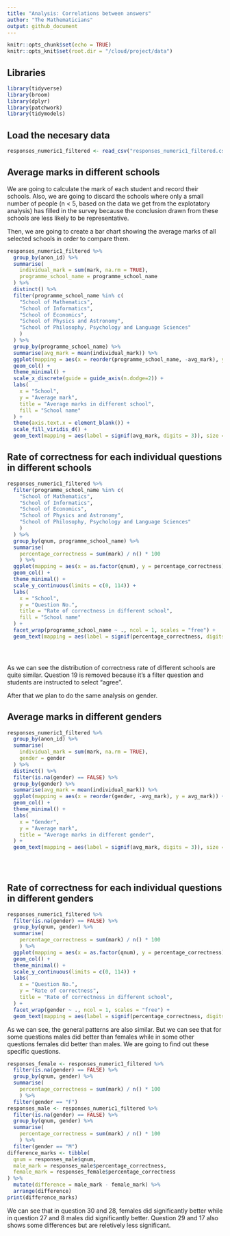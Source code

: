 ```yaml
---
title: "Analysis: Correlations between answers"
author: "The Mathematicians"
output: github_document
---
```


```r
knitr::opts_chunk$set(echo = TRUE)
knitr::opts_knit$set(root.dir = "/cloud/project/data")
```

## Libraries

```r
library(tidyverse)
library(broom)
library(dplyr)
library(patchwork)
library(tidymodels)
```

## Load the necesary data

```r
responses_numeric1_filtered <- read_csv("responses_numeric1_filtered.csv")
```



## Average marks in different schools

We are going to calculate the mark of each student and record their schools. Also, we are going to discard the schools where only a small number of people (n < 5, based on the data we get from the explotatory analysis) has filled in the survey because the conclusion drawn from these schools are less likely to be representative.

Then, we are going to create a bar chart showing the average marks of all selected schools in order to compare them.

```r
responses_numeric1_filtered %>%
  group_by(anon_id) %>%
  summarise(
    individual_mark = sum(mark, na.rm = TRUE),
    programme_school_name = programme_school_name
  ) %>%
  distinct() %>%
  filter(programme_school_name %in% c(
    "School of Mathematics",
    "School of Informatics",
    "School of Economics",
    "School of Physics and Astronomy",
    "School of Philosophy, Psychology and Language Sciences"
    )
  ) %>%
  group_by(programme_school_name) %>%
  summarise(avg_mark = mean(individual_mark)) %>%
  ggplot(mapping = aes(x = reorder(programme_school_name, -avg_mark), y = avg_mark, fill = programme_school_name)) +
  geom_col() +
  theme_minimal() +
  scale_x_discrete(guide = guide_axis(n.dodge=2)) +
  labs(
    x = "School",
    y = "Average mark",
    title = "Average marks in different school",
    fill = "School name"
  ) +
  theme(axis.text.x = element_blank()) +
  scale_fill_viridis_d() +
  geom_text(mapping = aes(label = signif(avg_mark, digits = 3)), size = 3, position = position_stack(vjust = 1.1))

```

## Rate of correctness for each individual questions in different schools

```r
responses_numeric1_filtered %>%
  filter(programme_school_name %in% c(
    "School of Mathematics",
    "School of Informatics",
    "School of Economics",
    "School of Physics and Astronomy",
    "School of Philosophy, Psychology and Language Sciences"
    )
  ) %>%
  group_by(qnum, programme_school_name) %>%
  summarise(
    percentage_correctness = sum(mark) / n() * 100
    ) %>%
  ggplot(mapping = aes(x = as.factor(qnum), y = percentage_correctness)) +
  geom_col() +
  theme_minimal() +
  scale_y_continuous(limits = c(0, 114)) +
  labs(
    x = "School",
    y = "Question No.",
    title = "Rate of correctness in different school",
    fill = "School name"
  ) +
  facet_wrap(programme_school_name ~ ., ncol = 1, scales = "free") +
  geom_text(mapping = aes(label = signif(percentage_correctness, digits = 3)), size = 3, position = position_stack(vjust = 1.2)) 





```

  As we can see the distribution of correctness rate of different schools are quite similar. Question 19 is removed because it's a filter question and students are instructed to select "agree".
  
  After that we plan to do the same analysis on gender.

## Average marks in different genders
  
```r
responses_numeric1_filtered %>%
  group_by(anon_id) %>%
  summarise(
    individual_mark = sum(mark, na.rm = TRUE),
    gender = gender
  ) %>%
  distinct() %>%
  filter(is.na(gender) == FALSE) %>%
  group_by(gender) %>%
  summarise(avg_mark = mean(individual_mark)) %>%
  ggplot(mapping = aes(x = reorder(gender, -avg_mark), y = avg_mark)) +
  geom_col() +
  theme_minimal() +
  labs(
    x = "Gender",
    y = "Average mark",
    title = "Average marks in different gender",
  ) +
  geom_text(mapping = aes(label = signif(avg_mark, digits = 3)), size = 3, position = position_stack(vjust = 1.1))
  
  
  
```

## Rate of correctness for each individual questions in different genders

```r
responses_numeric1_filtered %>%
  filter(is.na(gender) == FALSE) %>%
  group_by(qnum, gender) %>%
  summarise(
    percentage_correctness = sum(mark) / n() * 100
    ) %>%
  ggplot(mapping = aes(x = as.factor(qnum), y = percentage_correctness)) +
  geom_col() +
  theme_minimal() +
  scale_y_continuous(limits = c(0, 114)) +
  labs(
    x = "Question No.",
    y = "Rate of correctness",
    title = "Rate of correctness in different school",
  ) +
  facet_wrap(gender ~ ., ncol = 1, scales = "free") +
  geom_text(mapping = aes(label = signif(percentage_correctness, digits = 3)), size = 3, position = position_stack(vjust = 1.2)) 

```

  As we can see, the general patterns are also similar. But we can see that for some questions males did better than females while in some other questions females did better than males. We are going to find out these specific questions.
  
```r
responses_female <- responses_numeric1_filtered %>%
  filter(is.na(gender) == FALSE) %>%
  group_by(qnum, gender) %>%
  summarise(
    percentage_correctness = sum(mark) / n() * 100
    ) %>%
  filter(gender == "F")
responses_male <- responses_numeric1_filtered %>%
  filter(is.na(gender) == FALSE) %>%
  group_by(qnum, gender) %>%
  summarise(
    percentage_correctness = sum(mark) / n() * 100
    ) %>%
  filter(gender == "M")
difference_marks <- tibble(
  qnum = responses_male$qnum,
  male_mark = responses_male$percentage_correctness,
  female_mark = responses_female$percentage_correctness
) %>%
  mutate(difference = male_mark - female_mark) %>%
  arrange(difference)
print(difference_marks)
```
  We can see that in question 30 and 28, females did significantly better while in question 27 and 8 males did significantly better. Question 29 and 17 also shows some differences but are reletively less significant.
  